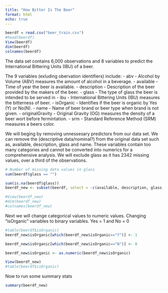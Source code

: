 ```yaml
---
title: "How Bitter Is The Beer"
format: html
echo: true
---
```


```r
beerdf = read.csv("beer_train.csv")
#head(beerdf)
View(beerdf)
dim(beerdf)
colnames(beerdf)
```
The data set contains 6,000 observations and 8 variables to predict the International Bittering Units (IBU) of a beer.

The 9 variables (exluding obervation identifiers) include: 
- abv - Alcohol by Volume (ABV) measures the amount of alcohol in a beverage.
- available - Time of year the beer is available.
- description - Description of the beer provided by the makers of the beer.
- glass - The type of glass the beer is intended to be served in
- ibu - International Bittering Units (IBU) measures the bitterness of beer. 
- isOrganic - Identifies if the beer is organic by Yes (Y) or No(N).
- name - Name of beer brand or beer type when brand is not given.
- originalGravity - Original Gravity (OG) measures the density of a beer wort before fermintation.
- srm - Standard Reference Method (SRM) measures a beers color.

We will beging by removing unnessesary predictors from our data set. We can remove the (descriptive data/nominal?) from the original data set such as, available, description, glass and name. These variables contain too many categories and cannot be converted into numerics for a comprehensive analysis. We will exclude glass as it has 2342 missing values, over a third of the observations. 
```r
# Number of missing data values in glass 
sum(beerdf$glass == "")
```
```r
sum(is.na(beerdf$glass))
beerdf_new <- subset(beerdf, select = -c(available, description, glass, name))

#View(beerdf_new)
#dim(beerdf_new)
#colnames(beerdf_new)
```

Next we will change categorical values to numeric values. Changing "isOrganic" variables to binary variables. Yes = 1 and No = 0
```r
#table(beerdf$isOrganic)
beerdf_new$isOrganic[which(beerdf_new$isOrganic=="Y")] <- 1

beerdf_new$isOrganic[which(beerdf_new$isOrganic=="N")] <- 0

beerdf_new$isOrganic <- as.numeric(beerdf_new$isOrganic)

View(beerdf_new)
#table(beerdf$isOrganic)
```
Now to run some summary stats
```r
summary(beerdf_new)
```
